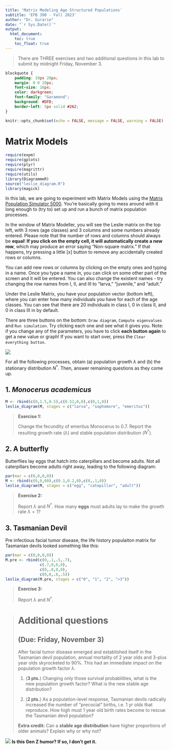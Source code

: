 ```yaml
---
title: 'Matrix Modeling Age Structured Populations'
subtitle: 'EFB 390 - Fall 2023'
author: "Dr. Gurarie"
date: "`r Sys.Date()`"
output: 
  html_document: 
    toc: true
    toc_float: true
---
```



> There are THREE exercises and two additional questions in this lab to submit by midnight Friday, November 3.  

```css
blockquote {
    padding: 10px 20px;
    margin: 0 0 20px;
    font-size: 16px;
    color: darkgreen;
    font-family: "Garamond";
    background: #DFD;
    border-left: 5px solid #262; 
}
```

```r
knitr::opts_chunk$set(echo = FALSE, message = FALSE, warning = FALSE)
```


# Matrix Models

```r
require(expm)
require(gplots)
require(plyr)
require(magrittr)
require(utils)
library(DiagrammeR)
source("leslie_diagram.R")
library(magick)
```

In this lab, we are going to experiment with Matrix Models using the [Matrix Population Simulator 5000](https://egurarie.shinyapps.io/MatrixPopulationModels/).  You're basically going to mess around with it long enough to (try to) set up and run a bunch of matrix population processes. 

In the window of Matrix Modeller, you will see the Leslie matrix on the top left, with 3 rows (age classes) and 3 columns and some numbers already entered. Please note that the number of rows and columns should always be **equal**! **If you click on the empty cell, it will automatically create a new row**, which may produce an error saying "Non-square matrix." If that happens, try pressing a little [x] button to remove any accidentally created rows or columns.

You can add new rows or columns by clicking on the empty ones and typing in a name. Once you type a name in, you can click on some other part of the screen and it will be entered. You can also change the existent names - try changing the row names from I, II, and III to "larva," "juvenile," and "adult." 

Under the Leslie Matrix, you have your population vector (bottom left), where you can enter how many individuals you have for each of the age classes. You can see that there are 20 individuals in class I, 0 in class II, and 0 in class III in by default. 

There are three buttons on the bottom: `Draw diagram`, `Compute eigenvalues` and `Run simulation`. Try clicking each one and see what it gives you. Note: if you change any of the parameters, you have to click **each button again** to get a new value or graph! If you want to start over, press the `Clear everything button`.

![](screenshot.png)

For all the following processes, obtain (a) population growth $\lambda$ and (b) the  stationary distribution $N^*$. Then, answer remaining questions as they come up.  

## 1. *Monocerus academicus*


```r
M <- rbind(c(0,1.5,0.5),c(0.52,0,0),c(0,1,0))
leslie_diagram(M, stages = c("larva", "sophomore", "emeritus"))
```


> **Exercise 1:**
> 
> Change the fecundity of emeritus Monocerus to 0.7.  Report the resulting growth rate ($\lambda$) and stable population distribution ($N^{*}$).  

## 2. A butterfly

Butterflies lay eggs that hatch into caterpillars and become adults.  Not all caterpillars become adults right away, leading to the following diagram:

```r
par(mar = c(0,0,0,0))
M <- rbind(c(0,0,60),c(0.1,0.2,0),c(0,.1,0))
leslie_diagram(M, stages = c("egg", "catepillar", "adult"))
```

> **Exercise 2:**
> 
> Report $\lambda$ and $N^{*}$. 
> How many  **eggs** must adults lay to make the growth rate $\lambda = 1$?


## 3. Tasmanian Devil

Pre infectious facial tumor disease, the life history populaiton matrix for Tasmanian devils looked something like this:

```r
par(mar = c(0,0,0,0))
M.pre <- rbind(c(0,.1,.5,.7),
               c(.7,0,0,0),
               c(0,.8,0,0),
               c(0,0,.8,.5))
leslie_diagram(M.pre, stages = c("0", "1", "2", ">3"))

```

> **Exercise 3:**
> 
> Report $\lambda$ and $N^{*}$. 


> # **Additional questions** 
> ## (Due: Friday, November 3)
>
> After facial tumor disease emerged and established itself in the Tasmanian devil population, annual mortality of 2 year olds and 3-plus year olds skyrocketed to 90%. This had an immediate impact on the population growth factor $\lambda$.   
> 
> 1. (**3 pts.**) Changing only those survival probabilities, what is the new population growth factor? What is the new stable age distribution? 
>
> 2. (**2 pts.**) As a population-level response, Tasmanian devils radically increased the number of "precocial" births, i.e. 1 yr olds that reproduce.  How high must 1 year old birth rates become to rescue the Tasmanian devil population?   
> 
> **Extra credit:** Can a **stable age distribution** have higher proportions of older animals?  Explain why or why not? 

![](tumorsinyourmouth.png)
**Is this Gen Z humor?  If so, I don't get it.**

